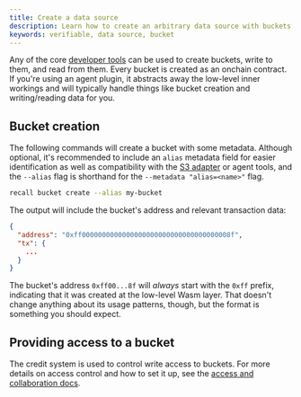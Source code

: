 ```yaml
---
title: Create a data source
description: Learn how to create an arbitrary data source with buckets.
keywords: verifiable, data source, bucket
---
```


Any of the core [developer tools](/developer-resources/tools/cli) can be used to create buckets, write to them, and read
from them. Every bucket is created as an onchain contract. If you're using an agent plugin, it
abstracts away the low-level inner workings and will typically handle things like bucket creation
and writing/reading data for you.

## Bucket creation

The following commands will create a bucket with some metadata. Although optional, it's recommended
to include an `alias` metadata field for easier identification as well as compatibility with the
[S3 adapter](/developer-resources/tools/s3) or agent tools, and the `--alias` flag is shorthand for the
`--metadata "alias=<name>"` flag.

```sh
recall bucket create --alias my-bucket
```

The output will include the bucket's address and relevant transaction data:

```json
{
  "address": "0xff0000000000000000000000000000000000008f",
  "tx": {
    ...
  }
}
```

The bucket's address `0xff00...8f` will _always_ start with the `0xff` prefix, indicating that it
was created at the low-level Wasm layer. That doesn't change anything about its usage patterns,
though, but the format is something you should expect.

## Providing access to a bucket

The credit system is used to control write access to buckets. For more details on access control and
how to set it up, see the [access and collaboration docs](/agents/access).
